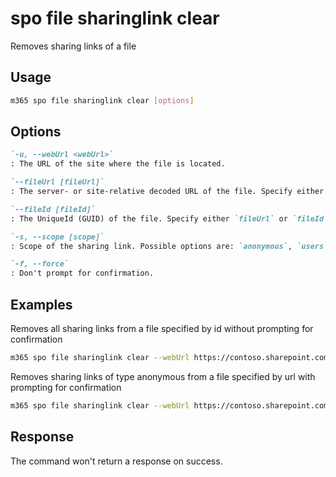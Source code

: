 
# spo file sharinglink clear

Removes sharing links of a file

## Usage

```sh
m365 spo file sharinglink clear [options]
```

## Options

```md definition-list
`-u, --webUrl <webUrl>`
: The URL of the site where the file is located.

`--fileUrl [fileUrl]`
: The server- or site-relative decoded URL of the file. Specify either `fileUrl` or `fileId` but not both.

`--fileId [fileId]`
: The UniqueId (GUID) of the file. Specify either `fileUrl` or `fileId` but not both.

`-s, --scope [scope]`
: Scope of the sharing link. Possible options are: `anonymous`, `users` or `organization`. If not specified, all links will be removed.

`-f, --force`
: Don't prompt for confirmation.
```

<Global />

## Examples

Removes all sharing links from a file specified by id without prompting for confirmation

```sh
m365 spo file sharinglink clear --webUrl https://contoso.sharepoint.com/sites/demo --fileId daebb04b-a773-4baa-b1d1-3625418e3234 --force
```

Removes sharing links of type anonymous from a file specified by url with prompting for confirmation

```sh
m365 spo file sharinglink clear --webUrl https://contoso.sharepoint.com/sites/demo --fileUrl '/sites/demo/Shared Documents/document.docx' --scope anonymous
```

## Response

The command won't return a response on success.
